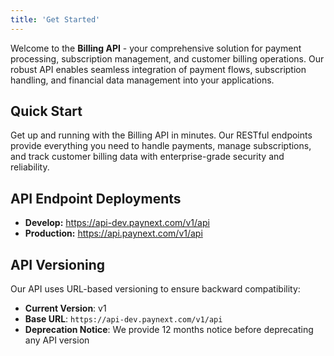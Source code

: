 ```yaml
---
title: 'Get Started'
---
```


Welcome to the **Billing API** - your comprehensive solution for payment processing, subscription management, and customer billing operations. Our robust API enables seamless integration of payment flows, subscription handling, and financial data management into your applications.

## Quick Start

Get up and running with the Billing API in minutes. Our RESTful endpoints provide everything you need to handle payments, manage subscriptions, and track customer billing data with enterprise-grade security and reliability.

## API Endpoint Deployments

- **Develop:** https://api-dev.paynext.com/v1/api
- **Production:** https://api.paynext.com/v1/api

## API Versioning

Our API uses URL-based versioning to ensure backward compatibility:

- **Current Version**: v1
- **Base URL**: `https://api-dev.paynext.com/v1/api`
- **Deprecation Notice**: We provide 12 months notice before deprecating any API version